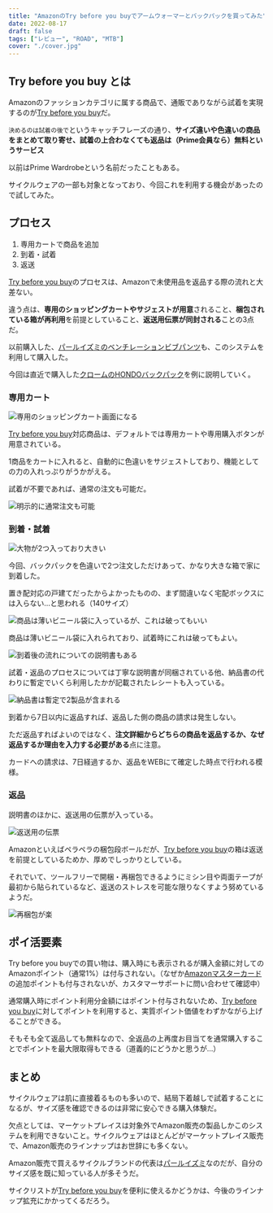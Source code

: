 ```yaml
---
title: "AmazonのTry before you buyでアームウォーマーとバックパックを買ってみた"
date: 2022-08-17
draft: false
tags: ["レビュー", "ROAD", "MTB"]
cover: "./cover.jpg"
---
```


## Try before you buy とは

Amazonのファッションカテゴリに属する商品で、通販でありながら試着を実現するのが[Try before you buy](https://amzn.to/3PuNcOZ)だ。

`決めるのは試着の後で`というキャッチフレーズの通り、**サイズ違いや色違いの商品をまとめて取り寄せ、試着の上合わなくても返品は（Prime会員なら）無料というサービス**

以前はPrime Wardrobeという名前だったこともある。

サイクルウェアの一部も対象となっており、今回これを利用する機会があったので試してみた。

## プロセス

1. 専用カートで商品を追加
2. 到着・試着
3. 返送

[Try before you buy](https://amzn.to/3PuNcOZ)のプロセスは、Amazonで未使用品を返品する際の流れと大差ない。

違う点は、**専用のショッピングカートやサジェストが用意**されること、**梱包されている箱が再利用**を前提としていること、**返送用伝票が同封される**ことの3点だ。

以前購入した、[パールイズミのベンチレーションビブパンツ](https://amzn.to/3wamvZb)も、このシステムを利用して購入した。

<LinkBox url="https://blog.gensobunya.net/post/2022/08/perl_indoor_bib/" />

今回は直近で購入した[クロームのHONDOバックパック](https://amzn.to/3Qyc3Ta)を例に説明していく。

### 専用カート

![専用のショッピングカート画面になる](./cart.png)

[Try before you buy](https://amzn.to/3PuNcOZ)対応商品は、デフォルトでは専用カートや専用購入ボタンが用意されている。

1商品をカートに入れると、自動的に色違いをサジェストしており、機能としての力の入れっぷりがうかがえる。

試着が不要であれば、通常の注文も可能だ。

![明示的に通常注文も可能](./choice.png)

### 到着・試着

![大物が2つ入っており大きい](./big_box.jpg)

今回、バックパックを色違いで2つ注文しただけあって、かなり大きな箱で家に到着した。

置き配対応の戸建てだったからよかったものの、まず間違いなく宅配ボックスには入らない…と思われる（140サイズ）

![商品は薄いビニール袋に入っているが、これは破ってもいい](./backpack_2.jpg)

商品は薄いビニール袋に入れられており、試着時にこれは破ってもよい。

![到着後の流れについての説明書もある](./instruction_1.jpg)

試着・返品のプロセスについては丁寧な説明書が同梱されている他、納品書の代わりに暫定でいくら利用したかが記載されたレシートも入っている。

![納品書は暫定で2製品が含まれる](./instruction_2.jpg)

到着から7日以内に返品すれば、返品した側の商品の請求は発生しない。

ただ返品すればよいのではなく、**注文詳細からどちらの商品を返品するか、なぜ返品するか理由を入力する必要がある**点に注意。

カードへの請求は、7日経過するか、返品をWEBにて確定した時点で行われる模様。

### 返品

説明書のほかに、返送用の伝票が入っている。

![返送用の伝票](./bill.jpg)

Amazonといえばペラペラの梱包段ボールだが、[Try before you buy](https://amzn.to/3PuNcOZ)の箱は返送を前提としているためか、厚めでしっかりとしている。

それでいて、ツールフリーで開梱・再梱包できるようにミシン目や両面テープが最初から貼られているなど、返送のストレスを可能な限りなくすよう努めているようだ。

![再梱包が楽](./seal.jpg)

## ポイ活要素

Try before you buyでの買い物は、購入時にも表示されるが購入金額に対してのAmazonポイント（通常1%）は付与されない。（なぜか[Amazonマスターカード](https://amzn.to/3A2eEOh)の追加ポイントも付与されないが、カスタマーサポートに問い合わせて確認中）

通常購入時にポイント利用分金額にはポイント付与されないため、[Try before you buy](https://amzn.to/3PuNcOZ)に対してポイントを利用すると、実質ポイント価値をわずかながら上げることができる。

そもそも全て返品しても無料なので、全返品の上再度お目当てを通常購入することでポイントを最大限取得もできる（道義的にどうかと思うが…）

## まとめ

サイクルウェアは肌に直接着るものも多いので、結局下着越しで試着することになるが、サイズ感を確認できるのは非常に安心できる購入体験だ。

欠点としては、マーケットプレイスは対象外でAmazon販売の製品しかこのシステムを利用できないこと。サイクルウェアはほとんどがマーケットプレイス販売で、Amazon販売のラインナップはお世辞にも多くない。

Amazon販売で買えるサイクルブランドの代表は[パールイズミ](https://amzn.to/3ArsafK)なのだが、自分のサイズ感を既に知っている人が多そうだ。

サイクリストが[Try before you buy](https://amzn.to/3PuNcOZ)を便利に使えるかどうかは、今後のラインナップ拡充にかかってくるだろう。
